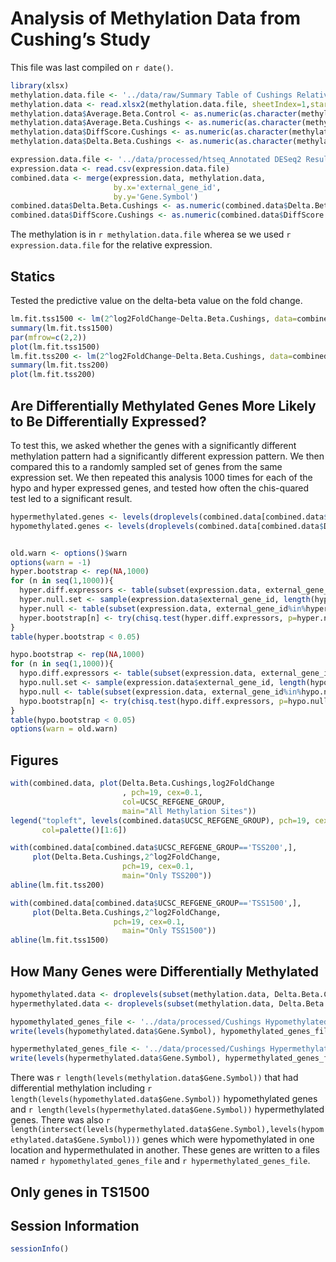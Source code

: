Analysis of Methylation Data from Cushing's Study
=============================================================

This file was last compiled on ```r date()```.

```r
library(xlsx)
methylation.data.file <- '../data/raw/Summary Table of Cushings Relative Control Methylation Jan 6 2013.xlsx'
methylation.data <- read.xlsx2(methylation.data.file, sheetIndex=1,startRow=2)
methylation.data$Average.Beta.Control <- as.numeric(as.character(methylation.data$Average.Beta.Control))
methylation.data$Average.Beta.Cushings <- as.numeric(as.character(methylation.data$Average.Beta.Cushings))
methylation.data$DiffScore.Cushings <- as.numeric(as.character(methylation.data$DiffScore.Cushings))
methylation.data$Delta.Beta.Cushings <- as.numeric(as.character(methylation.data$Delta.Beta.Cushings))

expression.data.file <- '../data/processed/htseq_Annotated DESeq2 Results - Cushing.csv'
expression.data <- read.csv(expression.data.file)
combined.data <- merge(expression.data, methylation.data,
                       by.x='external_gene_id',
                       by.y='Gene.Symbol')
combined.data$Delta.Beta.Cushings <- as.numeric(combined.data$Delta.Beta.Cushings)
combined.data$DiffScore.Cushings <- as.numeric(combined.data$DiffScore.Cushings)
```

The methylation is in `r methylation.data.file` wherea se we used `r expression.data.file` for the relative expression.

Statics
---------

Tested the predictive value on the delta-beta value on the fold change.

```r
lm.fit.tss1500 <- lm(2^log2FoldChange~Delta.Beta.Cushings, data=combined.data[combined.data$UCSC_REFGENE_GROUP=='TSS1500',])
summary(lm.fit.tss1500)
par(mfrow=c(2,2))
plot(lm.fit.tss1500)
lm.fit.tss200 <- lm(2^log2FoldChange~Delta.Beta.Cushings, data=combined.data[combined.data$UCSC_REFGENE_GROUP=='TSS200',])
summary(lm.fit.tss200)
plot(lm.fit.tss200)
```

Are Differentially Methylated Genes More Likely to Be Differentially Expressed?
---------------------------------------------------------------------------------

To test this, we asked whether the genes with a significantly different methylation pattern had a significantly different expression pattern.  We then compared this to a randomly sampled set of genes from the same expression set.  We then repeated this analysis 1000 times for each of the hypo and hyper expressed genes, and tested how often the chis-quared test led to a significant result.

```r
hypermethylated.genes <- levels(droplevels(combined.data[combined.data$Delta.Beta.Cushings>0,]$external_gene_id))
hypomethylated.genes <- levels(droplevels(combined.data[combined.data$Delta.Beta.Cushings<0,]$external_gene_id))


old.warn <- options()$warn
options(warn = -1)
hyper.bootstrap <- rep(NA,1000)
for (n in seq(1,1000)){
  hyper.diff.expressors <- table(subset(expression.data, external_gene_id%in%hypermethylated.genes)$padj < 0.05)
  hyper.null.set <- sample(expression.data$external_gene_id, length(hypermethylated.genes), replace=F)
  hyper.null <- table(subset(expression.data, external_gene_id%in%hyper.null.set )$padj < 0.05)
  hyper.bootstrap[n] <- try(chisq.test(hyper.diff.expressors, p=hyper.null, rescale.p=T)$p.value, silent=T)
}
table(hyper.bootstrap < 0.05)

hypo.bootstrap <- rep(NA,1000)
for (n in seq(1,1000)){
  hypo.diff.expressors <- table(subset(expression.data, external_gene_id%in%hypomethylated.genes)$padj < 0.05)
  hypo.null.set <- sample(expression.data$external_gene_id, length(hypomethylated.genes), replace=F)
  hypo.null <- table(subset(expression.data, external_gene_id%in%hypo.null.set )$padj < 0.05)
  hypo.bootstrap[n] <- try(chisq.test(hypo.diff.expressors, p=hypo.null, rescale.p=T)$p.value, silent=T)
}
table(hypo.bootstrap < 0.05)
options(warn = old.warn)
```

Figures
----------

```r
with(combined.data, plot(Delta.Beta.Cushings,log2FoldChange
                         , pch=19, cex=0.1,
                         col=UCSC_REFGENE_GROUP,
                         main="All Methylation Sites"))
legend("topleft", levels(combined.data$UCSC_REFGENE_GROUP), pch=19, cex=1, bty="n",
       col=palette()[1:6])

with(combined.data[combined.data$UCSC_REFGENE_GROUP=='TSS200',], 
     plot(Delta.Beta.Cushings,2^log2FoldChange,
                         pch=19, cex=0.1,
                         main="Only TSS200"))
abline(lm.fit.tss200)

with(combined.data[combined.data$UCSC_REFGENE_GROUP=='TSS1500',], 
     plot(Delta.Beta.Cushings,2^log2FoldChange,
                       pch=19, cex=0.1,
                         main="Only TSS1500"))
abline(lm.fit.tss1500)

```

How Many Genes were Differentially Methylated
----------------------------------------------

```r
hypomethylated.data <- droplevels(subset(methylation.data, Delta.Beta.Cushings<0))
hypermethylated.data <- droplevels(subset(methylation.data, Delta.Beta.Cushings>0))

hypomethylated_genes_file <- '../data/processed/Cushings Hypomethylated Genes.txt'
write(levels(hypomethylated.data$Gene.Symbol), hypomethylated_genes_file)

hypermethylated_genes_file <- '../data/processed/Cushings Hypermethylated Genes.txt'
write(levels(hypermethylated.data$Gene.Symbol), hypermethylated_genes_file)
```

There was `r length(levels(methylation.data$Gene.Symbol))` that had differential methylation including `r length(levels(hypomethylated.data$Gene.Symbol))` hypomethylated genes and `r length(levels(hypermethylated.data$Gene.Symbol))` hypermethylated genes.  There was also `r length(intersect(levels(hypermethylated.data$Gene.Symbol),levels(hypomethylated.data$Gene.Symbol)))` genes which were hypomethylated in one location and hypermethulated in another.  These genes are written to a files named `r hypomethylated_genes_file` and `r hypermethylated_genes_file`.

Only genes in TS1500
---------------------

Session Information
-------------------
```r
sessionInfo()
```
